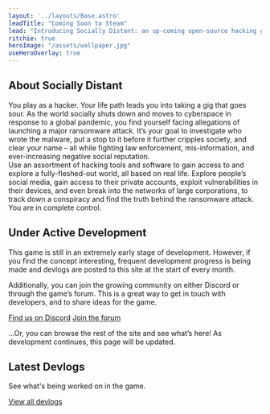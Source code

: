 ```yaml
---
layout: '../layouts/Base.astro'
leadTitle: "Coming Soon to Steam"
lead: "Introducing Socially Distant: an up-coming open-source hacking game following the story of a global ransomware attack disrupting a society forced into cyberspace by the spread of a deadly biological threat to humanity."
ritchie: true
heroImage: "/assets/wallpaper.jpg"
useHeroOverlay: true
---
```


## About Socially Distant
<div class="container grid grid-cols-1 md:grid-cols-2">
<div class="md:p-4">
You play as a hacker. Your life path leads you into taking a gig that goes sour. As the world socially shuts down and moves to cyberspace in response to a global pandemic, you find yourself facing allegations of launching a major ransomware attack. It’s your goal to investigate who wrote the malware, put a stop to it before it further cripples society, and clear your name – all while fighting law enforcement, mis-information, and ever-increasing negative social reputation.
</div>
<div class="md:p-4">
Use an assortment of hacking tools and software to gain access to and explore a fully-fleshed-out world, all based on real life. Explore people’s social media, gain access to their private accounts, exploit vulnerabilities in their devices, and even break into the networks of large corporations, to track down a conspiracy and find the truth behind the ransomware attack. You are in complete control.
</div>
</div>

<div class="h-48" />

## Under Active Development
<div class="container text-center">
This game is still in an extremely early stage of development. However, if you find the concept interesting, frequent development progress is being made and devlogs are posted to this site at the start of every month.

Additionally, you can join the growing community on either Discord or through the game’s forum. This is a great way to get in touch with developers, and to share ideas for the game.

<div class="flex items-center justify-center space-x-4">
<a href="https://discord.gg/5qZUeeVvnT" class="button">Find us on Discord</a>
<a href="https://forum.sociallydistantgame.com/" class="button">Join the forum</a>
</div>

…Or, you can browse the rest of the site and see what’s here! As development continues, this page will be updated.
</div>

<div class="h-48" />

## Latest Devlogs
See what's being worked on in the game.

<section name="devlog-recent-posts" class="container">
<BlogGrid limit="3" />
</section>

<a href="/devlogs" class="button">View all devlogs</a>

<div class="h-48" />